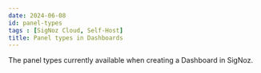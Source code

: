 ```yaml
---
date: 2024-06-08
id: panel-types
tags : [SigNoz Cloud, Self-Host]
title: Panel types in Dashboards
---
```


The panel types currently available when creating a Dashboard in SigNoz. 

<DocCardContainer>

<DocCard
    title="📄️ Bar Chart"
    description="Learn how to use Bar Chart panel type"
    href="/docs/dashboards/panel-types/bar/"
/>

<DocCard
    title="📄️ Histogram"
    description="Learn how to use Histogram panel type"
    href="/docs/dashboards/panel-types/histogram/"
/>

<DocCard
    title="📄️ List Chart"
    description="Learn how to use List Chart panel type"
    href="/docs/dashboards/panel-types/list/"
/>

<DocCard
    title="📄️ Pie Chart"
    description="Learn how to use Pie Chart panel type"
    href="/docs/dashboards/panel-types/pie/"
/>

<DocCard
    title="📄️ Table"
    description="Learn how to use Table panel type"
    href="/docs/dashboards/panel-types/table/"
/>

<DocCard
    title="📄️ Timeseries"
    description="Learn how to use Timeseries panel type"
    href="/docs/dashboards/panel-types/timeseries/"
/>

<DocCard
    title="📄️ Value"
    description="Learn how to use Value panel type"
    href="/docs/dashboards/panel-types/value/"
/>

</DocCardContainer>